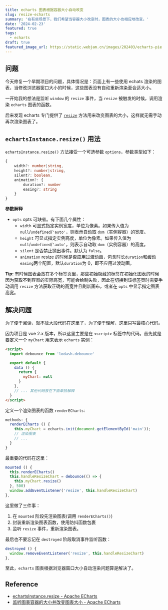 ```yaml
---
title: echarts 图表根据容器大小自动改变
slug: resize-echarts
summary: '在有些场景下，我们希望当容器大小改变时，图表的大小也相应地改变。'
date: '2024-02-23'
featured: true
tags:
  - echarts
draft: true
featured_image_url: https://static.webjam.cn/images/202403/echarts-pie.webp
---
```


## 问题

今天修复一个早期项目的问题，具体情况是：页面上有一些使用 echats 渲染的图表，当修改浏览器窗口大小的时候，这些图表没有自动重新渲染至合适大小。

一开始我的想法是监听 `window` 的 `resize` 事件，当 `resize` 被触发的时候，调用渲染 `echarts` 图表的函数。

后来发现 echarts 专门提供了 [`resize`](https://echarts.apache.org/zh/api.html#echartsInstance.resize) 方法用来改变图表的大小，这样就无需手动再次渲染图表了。

## `echartsInstance.resize()` 用法

`echartsInstance.resize()` 方法接受一个可选参数 `options`，参数类型如下：

```ts
{
    width?: number|string,
    height?: number|string,
    silent?: boolean,
    animation?: {
        duration?: number
        easing?: string
    }
}
```

**参数解释**

- `opts` opts 可缺省。有下面几个属性：
  - `width` 可显式指定实例宽度，单位为像素。如果传入值为 `null`/`undefined`/`'auto'`，则表示自动取 `dom`（实例容器）的宽度。
  - `height` 可显式指定实例高度，单位为像素。如果传入值为 `null`/`undefined`/`'auto'`，则表示自动取 `dom`（实例容器）的高度。
  - `silent` 是否禁止抛出事件。默认为 `false`。
  - `animation` resize 的时候是否应用过渡动画，包含时长`duration`和缓动`easing`两个配置，默认`duration`为 0，即不应用过渡动画。

**Tip:** 有时候图表会放在多个标签页里，那些初始隐藏的标签在初始化图表的时候因为获取不到容器的实际高宽，可能会绘制失败，因此在切换到该标签页时需要手动调用 `resize` 方法获取正确的高宽并且刷新画布，或者在 `opts` 中显示指定图表高宽。

## 解决问题

为了便于阅读，就不放大段代码在这里了，为了便于理解，这里只写最核心代码。

因为项目是 vue 2.x 版本，所以这里主要是在 `<script>` 标签中的代码。首先就是要定义一个 `myChart` 用来表示 `echarts` 实例：

```html
<script>
  import debounce from 'lodash.debounce'

  export default {
    data () {
      return {
        myChart: null
      }
    },
    // ... 其他代码放在下面单独解释
  }
</script>
```

定义一个渲染图表的函数 `renderECharts`:

```js
methods: {
  renderECharts () {
    this.myChart = echarts.init(document.getElementById('main'));
    // 渲染图表
    // ...
  }
}
```

最重要的代码在这里：

```js
mounted () {
  this.renderECharts()
  this.handleResizeChart = debounce(() => {
    this.myChart.resize()
  }, 500)
  window.addEventListener('resize', this.handleResizeChart)
},
```
这里做了三件事：
1. 在 `mounted` 阶段先渲染图表(调用 `renderECharts()`)
2. 封装重新渲染图表函数，使用防抖函数包裹
3. 监听 `resize` 事件，重新渲染图表。

最后也不要忘记在 `destroyed` 阶段取消事件监听函数：

```js
destroyed () {
  window.removeEventListener('resize', this.handleResizeChart)
},
```

至此，`echarts` 图表根据浏览器窗口大小自动渲染问题算是解决了。


## Reference

- [echartsInstance.resize  - Apache ECharts](https://echarts.apache.org/zh/api.html#echartsInstance.resize)
- [监听图表容器的大小并改变图表大小 - Apache ECharts](https://echarts.apache.org/handbook/zh/concepts/chart-size/#%E7%9B%91%E5%90%AC%E5%9B%BE%E8%A1%A8%E5%AE%B9%E5%99%A8%E7%9A%84%E5%A4%A7%E5%B0%8F%E5%B9%B6%E6%94%B9%E5%8F%98%E5%9B%BE%E8%A1%A8%E5%A4%A7%E5%B0%8F)